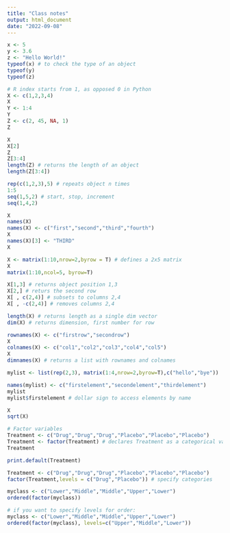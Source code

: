 ```yaml
---
title: "Class notes"
output: html_document
date: "2022-09-08"
---
```


```r
x <- 5
y <- 3.6
z <- "Hello World!"
typeof(x) # to check the type of an object
typeof(y)
typeof(z)
```

```r
# R index starts from 1, as opposed 0 in Python
X <- c(1,2,3,4)
X
Y <- 1:4
Y
Z <- c(2, 45, NA, 1)
Z
```

```r
X
X[2]
Z
Z[3:4]
length(Z) # returns the length of an object
length(Z[3:4])
```

```r
rep(c(1,2,3),5) # repeats object n times
1:5
seq(1,5,2) # start, stop, increment
seq(1,4,2)
```

```r
X
names(X)
names(X) <- c("first","second","third","fourth")
X
names(X)[3] <- "THIRD"
X
```

```r
X <- matrix(1:10,nrow=2,byrow = T) # defines a 2x5 matrix
X
matrix(1:10,ncol=5, byrow=T)

```

```r
X[1,3] # returns object position 1,3
X[2,] # returs the second row
X[ , c(2,4)] # subsets to columns 2,4
X[ , -c(2,4)] # removes columns 2,4
```

```r
length(X) # returns length as a single dim vector
dim(X) # returns dimension, first number for row
```

```r
rownames(X) <- c("firstrow","secondrow")
X
colnames(X) <- c("col1","col2","col3","col4","col5")
X
dimnames(X) # returns a list with rownames and colnames
```

```r
mylist <- list(rep(2,3), matrix(1:4,nrow=2,byrow=T),c("hello","bye"))

names(mylist) <- c("firstelement","secondelement","thirdelement")
mylist
mylist$firstelement # dollar sign to access elements by name
```

```r
X
sqrt(X)
```


```r
# Factor variables
Treatment <- c("Drug","Drug","Drug","Placebo","Placebo","Placebo")
Treatment <- factor(Treatment) # declares Treatment as a categorical variable
Treatment
```
```r
print.default(Treatment)
```

```r
Treatment <- c("Drug","Drug","Drug","Placebo","Placebo","Placebo")
factor(Treatment,levels = c("Drug","Placebo")) # specify categories
```

```r
myclass <- c("Lower","Middle","Middle","Upper","Lower")
ordered(factor(myclass))

# if you want to specify levels for order:
myclass <- c("Lower","Middle","Middle","Upper","Lower")
ordered(factor(myclass), levels=c("Upper","Middle","Lower"))
```


